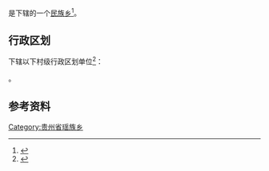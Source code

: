 {{中国乡级行政区|52/23/26/206/000}}

'''{{PAGENAMEBASE}}'''是{{PRC admin/fullname|52/23/26/206/000|3}}下辖的一个[[民族乡|民族乡]]<ref>{{PRC admin/ref sgc|{{PRC admin/parent|52/23/26/206/000}}}}</ref>。

== 行政区划 ==
{{PAGENAMEBASE}}下辖以下村级行政区划单位<ref>{{PRC admin/ref sgc|52/23/26/206/000}}</ref>：

{{PRC admin/children|52/23/26/206/000}}。

== 参考资料 ==
{{reflist}}

{{贵州行政区划小作品}}
{{PRC admin/navcat|52/23/26/206/000}}
[[Category:贵州省瑶族乡|Category:贵州省瑶族乡]]